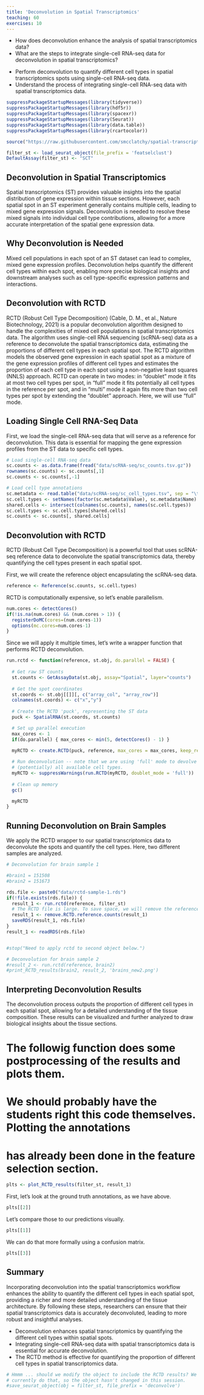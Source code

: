 ```yaml
---
title: 'Deconvolution in Spatial Transcriptomics'
teaching: 60
exercises: 10
---
```


:::::::::::::::::::::::::::::::::::::: questions 

- How does deconvolution enhance the analysis of spatial transcriptomics data?
- What are the steps to integrate single-cell RNA-seq data for deconvolution in spatial transcriptomics?

::::::::::::::::::::::::::::::::::::::::::::::::

::::::::::::::::::::::::::::::::::::: objectives

- Perform deconvolution to quantify different cell types in spatial transcriptomics spots using single-cell RNA-seq data.
- Understand the process of integrating single-cell RNA-seq data with spatial transcriptomics data.

::::::::::::::::::::::::::::::::::::::::::::::::

```r
suppressPackageStartupMessages(library(tidyverse))
suppressPackageStartupMessages(library(hdf5r))
suppressPackageStartupMessages(library(spacexr))
suppressPackageStartupMessages(library(Seurat))
suppressPackageStartupMessages(library(data.table))
suppressPackageStartupMessages(library(rcartocolor))

source("https://raw.githubusercontent.com/smcclatchy/spatial-transcriptomics/main/code/spatial_utils.R")

filter_st <- load_seurat_object(file_prefix = 'featselclust')
DefaultAssay(filter_st) <- "SCT"

```

## Deconvolution in Spatial Transcriptomics

Spatial transcriptomics (ST) provides valuable insights into the spatial distribution of gene expression within tissue
sections. However, each spatial spot in an ST experiment generally contains multiple cells, leading to mixed gene expression
signals. Deconvolution is needed to resolve these mixed signals into individual cell type contributions, allowing for a
more accurate interpretation of the spatial gene expression data.

## Why Deconvolution is Needed

Mixed cell populations in each spot of an ST dataset can lead to complex, mixed gene expression profiles. Deconvolution
helps quantify the different cell types within each spot, enabling more precise biological insights and downstream analyses
such as cell type-specific expression patterns and interactions.

## Deconvolution with RCTD

RCTD (Robust Cell Type Decomposition) (Cable, D. M., et al., Nature Biotechnology, 2021) is a popular deconvolution
algorithm designed to handle the complexities of mixed cell populations in spatial transcriptomics data. The algorithm uses
single-cell RNA sequencing (scRNA-seq) data as a reference to deconvolute the spatial transcriptomics data, estimating the
proportions of different cell types in each spatial spot. The RCTD algorithm models the observed gene expression in each
spatial spot as a mixture of the gene expression profiles of different cell types and estimates the proportion of each cell
type in each spot using a non-negative least squares (NNLS) approach. RCTD can operate in two modes: in "doublet" mode it fits at most two cell types per spot, in "full" mode it fits potentially all cell types in the reference per spot, and in "multi" mode it again fits more than two cell types per spot by extending the "doublet" approach. Here, we will use "full" mode.

## Loading Single Cell RNA-Seq Data

First, we load the single-cell RNA-seq data that will serve as a reference for deconvolution. This data is essential for
mapping the gene expression profiles from the ST data to specific cell types.

```r
# Load single-cell RNA-seq data
sc.counts <- as.data.frame(fread("data/scRNA-seq/sc_counts.tsv.gz"))
rownames(sc.counts) <- sc.counts[,1]
sc.counts <- sc.counts[,-1]

# Load cell type annotations
sc.metadata <- read.table("data/scRNA-seq/sc_cell_types.tsv", sep = "\t", header = TRUE, quote = "", stringsAsFactors = FALSE)
sc.cell.types <- setNames(factor(sc.metadata$Value), sc.metadata$Name)
shared.cells <- intersect(colnames(sc.counts), names(sc.cell.types))
sc.cell.types <- sc.cell.types[shared.cells]
sc.counts <- sc.counts[, shared.cells]
```

## Deconvolution with RCTD

RCTD (Robust Cell Type Decomposition) is a powerful tool that uses scRNA-seq reference data to deconvolute the spatial
transcriptomics data, thereby quantifying the cell types present in each spatial spot.

First, we will create the reference object encapsulating the scRNA-seq data.

```r
reference <- Reference(sc.counts, sc.cell.types)
```

RCTD is computationally expensive, so let's enable parallelism.

```r
num.cores <- detectCores()
if(!is.na(num.cores) && (num.cores > 1)) {
  registerDoMC(cores=(num.cores-1))
  options(mc.cores=num.cores-1)
}
```

Since we will apply it multiple times, let's write a wrapper function that
performs RCTD deconvolution.

```r
run.rctd <- function(reference, st.obj, do.parallel = FALSE) {
  
  # Get raw ST counts
  st.counts <- GetAssayData(st.obj, assay="Spatial", layer="counts")
  
  # Get the spot coordinates
  st.coords <- st.obj[[]][, c("array_col", "array_row")]
  colnames(st.coords) <- c("x","y")
    
  # Create the RCTD 'puck', representing the ST data
  puck <- SpatialRNA(st.coords, st.counts)

  # Set up parallel execution
  max_cores <- 1
  if(do.parallel) { max_cores <- min(5, detectCores() - 1) }
  
  myRCTD <- create.RCTD(puck, reference, max_cores = max_cores, keep_reference = TRUE)

  # Run deconvolution -- note that we are using 'full' mode to devolve a spot into 
  # (potentially) all available cell types.
  myRCTD <- suppressWarnings(run.RCTD(myRCTD, doublet_mode = 'full'))
  
  # Clean up memory
  gc()

  myRCTD
}
```
## Running Deconvolution on Brain Samples

We apply the RCTD wrapper to our spatial transcriptomics data to deconvolute the spots and quantify the cell types. Here,
two different samples are analyzed.

```r
# Deconvolution for brain sample 1

#brain1 = 151508
#brain2 = 151673

rds.file <- paste0("data/rctd-sample-1.rds")
if(!file.exists(rds.file)) {
  result_1 <- run.rctd(reference, filter_st)
  # The RCTD file is large. To save space, we will remove the reference counts.
  result_1 <- remove.RCTD.reference.counts(result_1)
  saveRDS(result_1, rds.file)
}
result_1 <- readRDS(rds.file)


#stop("Need to apply rctd to second object below.")

# Deconvolution for brain sample 2
#result_2 <- run.rctd(reference, brain2)
#print_RCTD_results(brain2, result_2, 'brains_new2.png')
```
## Interpreting Deconvolution Results

The deconvolution process outputs the proportion of different cell types in each spatial spot, allowing for a detailed
understanding of the tissue composition. These results can be visualized and further analyzed to draw biological insights
about the tissue sections.

# The followig function does some postprocessing of the results and plots them.
# We should probably have the students right this code themselves. Plotting the annotations
# has already been done in the feature selection section.
```r
plts <- plot_RCTD_results(filter_st, result_1)
```

First, let's look at the ground truth annotations, as we have above.

```r
plts[[2]]
```

Let's compare those to our predictions visually. 

```r
plts[[1]]
```

We can do that more formally using a confusion matrix.

```r
plts[[3]]
```

## Summary

Incorporating deconvolution into the spatial transcriptomics workflow enhances the ability to quantify the different cell
types in each spatial spot, providing a richer and more detailed understanding of the tissue architecture. By following
these steps, researchers can ensure that their spatial transcriptomics data is accurately deconvoluted, leading to more
robust and insightful analyses.

:::::::::::::::::::::::::::::::::: keypoints

- Deconvolution enhances spatial transcriptomics by quantifying the different cell types within spatial spots.
- Integrating single-cell RNA-seq data with spatial transcriptomics data is essential for accurate deconvolution.
- The RCTD method is effective for quantifying the proportion of different cell types in spatial transcriptomics data.

:::::::::::::::::::::::::::::::::::::::::::::

```r
# Hmmm ... should we modify the object to include the RCTD results? We don't
# currently do that, so the object hasn't changed in this session.
#save_seurat_object(obj = filter_st, file_prefix = 'deconvolve')
```

